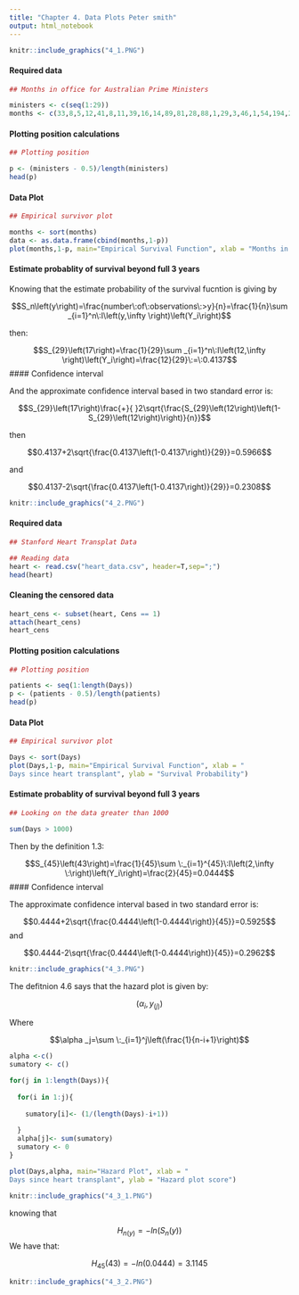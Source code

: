 ```yaml
---
title: "Chapter 4. Data Plots Peter smith"
output: html_notebook
---
```

```r

knitr::include_graphics("4_1.PNG")

```

#### Required data

```r

## Months in office for Australian Prime Ministers

ministers <- c(seq(1:29))
months <- c(33,8,5,12,41,8,11,39,16,14,89,81,28,88,1,29,3,46,1,54,194,24,2,39,22,36,89,106,52)

```

#### Plotting position calculations

```r
## Plotting position

p <- (ministers - 0.5)/length(ministers)
head(p)
```

#### Data Plot

```r
## Empirical survivor plot

months <- sort(months)
data <- as.data.frame(cbind(months,1-p))
plot(months,1-p, main="Empirical Survival Function", xlab = "Months in office", ylab = "Survival Probability")

```
#### Estimate probablity of survival beyond full 3 years 

Knowing that the estimate probability of the survival fucntion is giving by

$$S_n\left(y\right)=\frac{number\:of\:observations\:>y}{n}=\frac{1}{n}\sum _{i=1}^n\:I\left(y,\infty \right)\left(Y_i\right)$$

then:

$$S_{29}\left(17\right)=\frac{1}{29}\sum _{i=1}^n\:I\left(12,\infty \right)\left(Y_i\right)=\frac{12}{29}\:=\:0.4137$$
#### Confidence interval

And the approximate confidence interval based in two standard error is:

$$S_{29}\left(17\right)\frac{+}{ }2\sqrt{\frac{S_{29}\left(12\right)\left(1-S_{29}\left(12\right)\right)}{n}}$$

then

$$0.4137+2\sqrt{\frac{0.4137\left(1-0.4137\right)}{29}}=0.5966$$


and

$$0.4137-2\sqrt{\frac{0.4137\left(1-0.4137\right)}{29}}=0.2308$$

```r

knitr::include_graphics("4_2.PNG")

```

#### Required data

```r
## Stanford Heart Transplat Data

## Reading data
heart <- read.csv("heart_data.csv", header=T,sep=";")
head(heart)

```
#### Cleaning the censored data

```r

heart_cens <- subset(heart, Cens == 1)
attach(heart_cens)
heart_cens
```


#### Plotting position calculations

```r

## Plotting position

patients <- seq(1:length(Days))
p <- (patients - 0.5)/length(patients)
head(p)

```

#### Data Plot

```r
## Empirical survivor plot

Days <- sort(Days)
plot(Days,1-p, main="Empirical Survival Function", xlab = "
Days since heart transplant", ylab = "Survival Probability")

```

#### Estimate probablity of survival beyond full 3 years 

```r
## Looking on the data greater than 1000

sum(Days > 1000)

```

Then by the definition 1.3:

$$S_{45}\left(43\right)=\frac{1}{45}\sum \:_{i=1}^{45}\:I\left(2,\infty \:\right)\left(Y_i\right)=\frac{2}{45}=0.0444$$
#### Confidence interval

The approximate confidence interval based in two standard error is:

$$0.4444+2\sqrt{\frac{0.4444\left(1-0.4444\right)}{45}}=0.5925$$
and

$$0.4444-2\sqrt{\frac{0.4444\left(1-0.4444\right)}{45}}=0.2962$$
```r

knitr::include_graphics("4_3.PNG")

```
The defitnion 4.6 says that the hazard plot is given by:

$$\left(\alpha _i,y_{\left(j\right)}\right)$$

Where

$$\alpha _j=\sum \:_{i=1}^j\left(\frac{1}{n-i+1}\right)$$
```r
alpha <-c()
sumatory <- c()

for(j in 1:length(Days)){
  
  for(i in 1:j){
    
    sumatory[i]<- (1/(length(Days)-i+1))
    
  }
  alpha[j]<- sum(sumatory)
  sumatory <- 0
}

```



```r

plot(Days,alpha, main="Hazard Plot", xlab = "
Days since heart transplant", ylab = "Hazard plot score")
```

```r

knitr::include_graphics("4_3_1.PNG")

```
knowing that

$$H_{n\left(y\right)}=-ln\left(S_n\left(y\right)\right)$$
We have that:

$$ H_{45}\left(43\right)=-ln\left(0.0444\right)=3.1145$$


```r

knitr::include_graphics("4_3_2.PNG")

```

